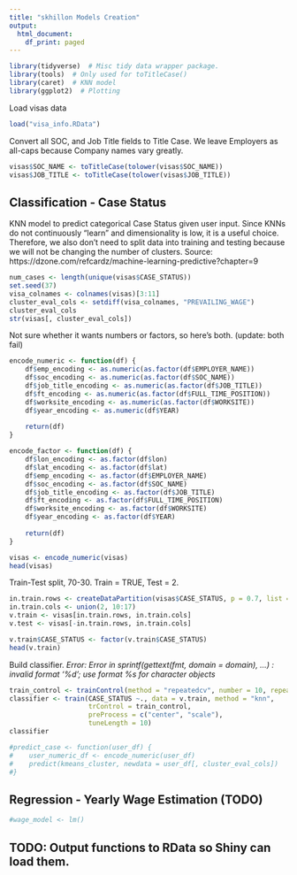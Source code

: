```yaml
---
title: "skhillon Models Creation"
output:
  html_document:
    df_print: paged
---
```


```r
library(tidyverse)  # Misc tidy data wrapper package.
library(tools)  # Only used for toTitleCase()
library(caret)  # KNN model  
library(ggplot2)  # Plotting
```

Load visas data
```r
load("visa_info.RData")
```

Convert all SOC, and Job Title fields to Title Case.
We leave Employers as all-caps because Company names vary greatly.
```r
visas$SOC_NAME <- toTitleCase(tolower(visas$SOC_NAME))
visas$JOB_TITLE <- toTitleCase(tolower(visas$JOB_TITLE))
```

## Classification - Case Status

KNN model to predict categorical Case Status given user input.
Since KNNs do not continuously "learn" and dimensionality is low, it is a useful choice.
Therefore, we also don't need to split data into training and testing because we will not be changing the number of clusters.
Source: https://dzone.com/refcardz/machine-learning-predictive?chapter=9
```r
num_cases <- length(unique(visas$CASE_STATUS))
set.seed(37)
visa_colnames <- colnames(visas)[3:11]
cluster_eval_cols <- setdiff(visa_colnames, "PREVAILING_WAGE")
cluster_eval_cols
str(visas[, cluster_eval_cols])
```

Not sure whether it wants numbers or factors, so here's both. (update: both fail)
```r
encode_numeric <- function(df) {
    df$emp_encoding <- as.numeric(as.factor(df$EMPLOYER_NAME))
    df$soc_encoding <- as.numeric(as.factor(df$SOC_NAME))
    df$job_title_encoding <- as.numeric(as.factor(df$JOB_TITLE))
    df$ft_encoding <- as.numeric(as.factor(df$FULL_TIME_POSITION))
    df$worksite_encoding <- as.numeric(as.factor(df$WORKSITE))
    df$year_encoding <- as.numeric(df$YEAR)
    
    return(df)
}

encode_factor <- function(df) {
    df$lon_encoding <- as.factor(df$lon)
    df$lat_encoding <- as.factor(df$lat)
    df$emp_encoding <- as.factor(df$EMPLOYER_NAME)
    df$soc_encoding <- as.factor(df$SOC_NAME)
    df$job_title_encoding <- as.factor(df$JOB_TITLE)
    df$ft_encoding <- as.factor(df$FULL_TIME_POSITION)
    df$worksite_encoding <- as.factor(df$WORKSITE)
    df$year_encoding <- as.factor(df$YEAR)
    
    return(df)
}

visas <- encode_numeric(visas)
head(visas)
```

Train-Test split, 70-30. Train = TRUE, Test = 2.
```r
in.train.rows <- createDataPartition(visas$CASE_STATUS, p = 0.7, list = FALSE)
in.train.cols <- union(2, 10:17)
v.train <- visas[in.train.rows, in.train.cols]
v.test <- visas[-in.train.rows, in.train.cols]

v.train$CASE_STATUS <- factor(v.train$CASE_STATUS)
head(v.train)
```

Build classifier.
*Error: Error in sprintf(gettext(fmt, domain = domain), ...) : invalid format '%d'; use format %s for character objects*
```r
train_control <- trainControl(method = "repeatedcv", number = 10, repeats = 3)
classifier <- train(CASE_STATUS ~., data = v.train, method = "knn",
                    trControl = train_control, 
                    preProcess = c("center", "scale"),
                    tuneLength = 10)
classifier
```

```r
#predict_case <- function(user_df) {
#    user_numeric_df <- encode_numeric(user_df)
#    predict(kmeans_cluster, newdata = user_df[, cluster_eval_cols])
#}
```

## Regression - Yearly Wage Estimation (TODO)
```r
#wage_model <- lm()
```

## TODO: Output functions to RData so Shiny can load them.
